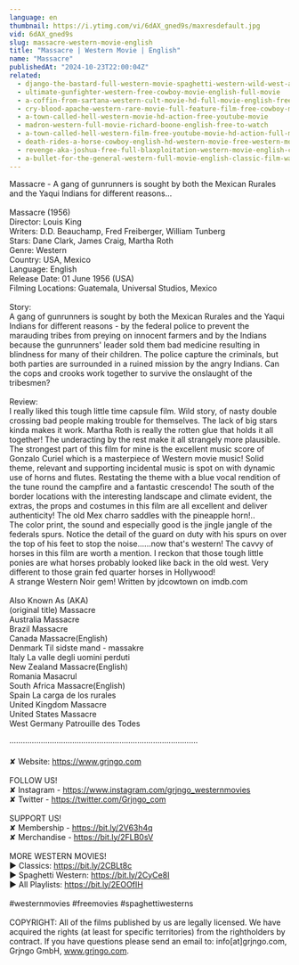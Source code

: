 ```yaml
---
language: en
thumbnail: https://i.ytimg.com/vi/6dAX_gned9s/maxresdefault.jpg
vid: 6dAX_gned9s
slug: massacre-western-movie-english
title: "Massacre | Western Movie | English"
name: "Massacre"
publishedAt: "2024-10-23T22:00:04Z"
related:
  - django-the-bastard-full-western-movie-spaghetti-western-wild-west-action
  - ultimate-gunfighter-western-free-cowboy-movie-english-full-movie
  - a-coffin-from-sartana-western-cult-movie-hd-full-movie-english-free-cowboy-film
  - cry-blood-apache-western-rare-movie-full-feature-film-free-cowboy-movie
  - a-town-called-hell-western-movie-hd-action-free-youtube-movie
  - madron-western-full-movie-richard-boone-english-free-to-watch
  - a-town-called-hell-western-film-free-youtube-movie-hd-action-full-movie
  - death-rides-a-horse-cowboy-english-hd-western-movie-free-western-movies
  - revenge-aka-joshua-free-full-blaxploitation-western-movie-english-classic-feature-film
  - a-bullet-for-the-general-western-full-movie-english-classic-film-watchfree-cowboyfilm
---
```


Massacre - A gang of gunrunners is sought by both the Mexican Rurales and the Yaqui Indians for different reasons...<br />
<br />
Massacre (1956)<br />
Director: Louis King<br />
Writers: D.D. Beauchamp, Fred Freiberger, William Tunberg<br />
Stars: Dane Clark, James Craig, Martha Roth<br />
Genre: Western<br />
Country: USA, Mexico<br />
Language: English<br />
Release Date: 01 June 1956 (USA) <br />
Filming Locations: Guatemala, Universal Studios, Mexico<br />
<br />
Story:<br />
A gang of gunrunners is sought by both the Mexican Rurales and the Yaqui Indians for different reasons - by the federal police to prevent the marauding tribes from preying on innocent farmers and by the Indians because the gunrunners' leader sold them bad medicine resulting in blindness for many of their children. The police capture the criminals, but both parties are surrounded in a ruined mission by the angry Indians. Can the cops and crooks work together to survive the onslaught of the tribesmen?<br />
<br />
Review:<br />
I really liked this tough little time capsule film. Wild story, of nasty double crossing bad people making trouble for themselves. The lack of big stars kinda makes it work. Martha Roth is really the rotten glue that holds it all together! The underacting by the rest make it all strangely more plausible. The strongest part of this film for mine is the excellent music score of Gonzalo Curiel which is a masterpiece of Western movie music! Solid theme, relevant and supporting incidental music is spot on with dynamic use of horns and flutes. Restating the theme with a blue vocal rendition of the tune round the campfire and a fantastic crescendo! The south of the border locations with the interesting landscape and climate evident, the extras, the props and costumes in this film are all excellent and deliver authenticity! The old Mex charro saddles with the pineapple horn!..<br />
The color print, the sound and especially good is the jingle jangle of the federals spurs. Notice the detail of the guard on duty with his spurs on over the top of his feet to stop the noise......now that's western! The cavvy of horses in this film are worth a mention. I reckon that those tough little ponies are what horses probably looked like back in the old west. Very different to those grain fed quarter horses in Hollywood!<br />
A strange Western Noir gem! Written by jdcowtown on imdb.com<br />
<br />
Also Known As (AKA)<br />
(original title) Massacre<br />
Australia Massacre<br />
Brazil Massacre<br />
Canada Massacre(English)<br />
Denmark Til sidste mand - massakre<br />
Italy La valle degli uomini perduti<br />
New Zealand Massacre(English)<br />
Romania Masacrul<br />
South Africa Massacre(English)<br />
Spain La carga de los rurales<br />
United Kingdom Massacre<br />
United States Massacre<br />
West Germany Patrouille des Todes<br />
<br />
····················································································<br />
<br />
✘ Website: https://www.grjngo.com<br />
<br />
FOLLOW US!<br />
✘ Instagram - https://www.instagram.com/grjngo_westernmovies<br />
✘ Twitter - https://twitter.com/Grjngo_com<br />
<br />
SUPPORT US!<br />
✘ Membership - https://bit.ly/2V63h4q<br />
✘ Merchandise - https://bit.ly/2FLB0sV<br />
<br />
MORE WESTERN MOVIES! <br />
► Classics: https://bit.ly/2CBLt8c <br />
► Spaghetti Western: https://bit.ly/2CyCe8I <br />
► All Playlists: https://bit.ly/2EOOfIH <br />
<br />
#westernmovies #freemovies #spaghettiwesterns<br />
<br />
COPYRIGHT: All of the films published by us are legally licensed. We have acquired the rights (at least for specific territories) from the rightholders by contract. If you have questions please send an email to: info[at]grjngo.com, Grjngo GmbH, www.grjngo.com.